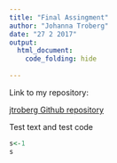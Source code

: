 ```yaml
---
title: "Final Assingment"
author: "Johanna Troberg"
date: "27 2 2017"
output: 
  html_document: 
    code_folding: hide
  
---
```

Link to my repository:

[jtroberg Github repository](https://github.com/jtroberg/IODS-final)

Test text and test code
```r
s<-1
s
```
